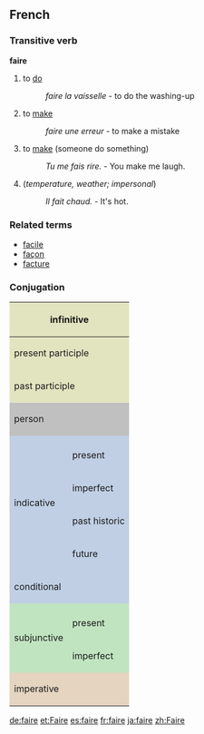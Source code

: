 ==French==
===Transitive verb===
'''faire'''

# to [[do]]
#:''faire la vaisselle'' - to do the washing-up
# to [[make]]
#:''faire une erreur'' - to make a mistake
# to [[make]] (someone do something)
#:''Tu me fais rire.'' - You make me laugh.
# (''temperature, weather; impersonal'')
#: ''Il fait chaud.'' - It's hot.

===Related terms===
*[[facile]]
*[[façon]]
*[[facture]]

===Conjugation===

<center>
{| style="background:#F0F0F0"

|-
! colspan="3" style="background:#e2e4c0" | infinitive
| colspan="5" | faire

|-
! colspan="3" style="background:#e2e4c0" | present participle
| colspan="5" | [[faisant]]

|-
! colspan="3" style="background:#e2e4c0" | past participle
| colspan="5" | [[fait]]

|-
! colspan="2" rowspan="2" style="background:#C0C0C0" | person
! colspan="3" style="background:#C0C0C0" | singular
! colspan="3" style="background:#C0C0C0" | plural

|-
! style="background:#C0C0C0;width:12.5%" | first
! style="background:#C0C0C0;width:12.5%" | second
! style="background:#C0C0C0;width:12.5%" | third
! style="background:#C0C0C0;width:12.5%" | first
! style="background:#C0C0C0;width:12.5%" | second
! style="background:#C0C0C0;width:12.5%" | third

|-
! style="background:#c0cfe4" rowspan="5"| indicative
! style="background:#c0cfe4" |
! style="background:#c0cfe4" | je
! style="background:#c0cfe4" | tu
! style="background:#c0cfe4" | il
! style="background:#c0cfe4" | nous
! style="background:#c0cfe4" | vous
! style="background:#c0cfe4" | ils

|-
! style="height:3em;background:#c0cfe4" | present
| fais
| fais
| fait
| faisons
| faites
| font

|-
! style="height:3em;background:#c0cfe4" | imperfect
| faisais
| faisais
| faisait
| faisions
| faisiez
| faisaient

|-
! style="height:3em;background:#c0cfe4" | past historic
| fis
| fis
| fit
| fîmes
| fîtes
| firent

|-
! style="height:3em;background:#c0cfe4" | future
| ferai
| feras
| fera
| ferons
| ferez
| feront

|-
! colspan="2" style="height:3em;background:#c0cfe4" | conditional
| ferais
| ferais
| ferais
| ferions
| feriez
| feraient

|-
! style="background:#c0e4c0" rowspan="3" | subjunctive
! style="background:#c0e4c0" | 
! style="background:#c0e4c0" | que je
! style="background:#c0e4c0" | que tu
! style="background:#c0e4c0" | qu'il
! style="background:#c0e4c0" | que nous
! style="background:#c0e4c0" | que vous
! style="background:#c0e4c0" | qu'ils

|-
! style="height:3em;background:#c0e4c0" | present
| fasse
| fasses
| fasse
| fassions
| fassiez
| fassent

|-
! style="height:3em;background:#c0e4c0" rowspan="1" | imperfect
| fisse
| fisses
| fît
| fissions
| fissiez
| fissent

|-
! colspan="2" rowspan="2" style="height:3em;background:#e4d4c0" | imperative
! style="background:#e4d4c0" | -
! style="background:#e4d4c0" | tu
! style="background:#e4d4c0" | -
! style="background:#e4d4c0" | nous
! style="background:#e4d4c0" | vous
! style="background:#e4d4c0" | -

|-
|
| fais
| 
| faisons
| faites
| 

|}
</center>

[[de:faire]]
[[et:Faire]]
[[es:faire]]
[[fr:faire]]
[[ja:faire]]
[[zh:Faire]]
